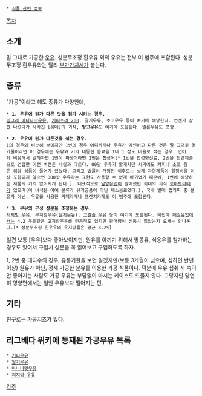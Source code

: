  * [[식품 관련 정보]]

[[목차]]
== 소개 ==
말 그대로 가공한 [[우유]]. 성분무조정 흰우유 외의 우유는 전부 이 범주에 포함된다. 성분무조정 흰우유와는 달리 [[부가가치세]]가 붙는다.

== 종류 ==
"가공"이라고 해도 종류가 다양한데,

 * '''1. 우유에 뭔가 다른 맛을 첨가 시키는 경우.'''
 [[빙그레 바나나맛우유]], [[커피포리 200]], 딸기우유, 초코우유 등이 여기에 해당한다. 언젠가 잠깐 나왔다가 사라진 [롯데]의 괴작, '''망고우유'''도 여기에 포함된다. 멜론우유도 포함.

 * '''2. 우유에 뭔가 다른것을 섞는 경우.'''
 1의 경우와 비슷해 보이지만 1번의 경우 어디까지나 우유가 메인이고 다른 것은 말 그대로 첨가물이라면 이 경우에는 우유와 거의 대등한 음료를 1대 1 정도 비율로 섞는 경우. 언어와 비유해서 말하자면 1번이 파생어라면 2번은 합성어[* 1번을 합성향신료, 2번을 천연제품으로 언급한 이전 버젼은 사실과 다르다. 00맛 우유가 활개치던 시기에도 커피나 초코 등은 해당 상품이 들어가 있었다. 그리고 법률이 개정된 이후로는 실제 자연제품이 일정비율 이상 포함되지 않으면 000맛 우유라는 표현도 사용할 수 없게 바뀌었기 때문에, 1번에 해당하는 제품의 거의 없어지게 된다.]. 대표적으로 [[남양유업]]이 발매했던 희대의 괴식 [[토마토라떼]]가 있으며(이 녀석은 아예 분류가 유가공품이 아닌 채소음료였다.), 국내 발매 컵커피 중 분유가 아닌, 우유를 사용한 카페라떼나 프렌치카페도 이 범주에 포함된다.

 * '''3. 우유의 구성 성분을 조정하는 경우.'''
 [[저지방 우유]], 무지방우유([[탈지우유]]), [[고칼슘 우유]] 등이 여기에 포함된다. 예전에 [[매일유업]]에서는 4.2 우유같은 고지방우유를 만든적도 있지만 판매량이 신통치 않았는지 요새는 안나온다.[* 성분무조정 흰우유의 유지방률은 평균 3.2%]

일견 보통 [우유]보다 좋아보이지만, 원유를 아끼기 위해서 땅콩유, 식용유를 첨가하는 경우도 있어서 구입시 성분을 꼭 읽어보고 구입하도록 하자.

1, 2번 중 대다수의 경우, 유통기한을 보면 알겠지만(보통 3개월이 넘으며, 심하면 반년 이상) 원유가 아닌, 정제 가공한 분유를 이용한 가공 식품이다. 덕분에 우유 섭취 시 속이 안 좋아지는 사람도 가공 우유는 부담없이 마시는 케이스도 드물지 않다. 그렇지만 당연히 영양면에서는 일반 우유보다 떨어지는 편.

== 기타 ==
친구로는 [[가공치즈]]가 있다.

== 리그베다 위키에 등재된 가공우유 목록 ==
 * [[커피우유]]
 * [[딸기우유]]
 * [[바나나맛우유]]
 * [[저지방 우유]]

[[각주]]
